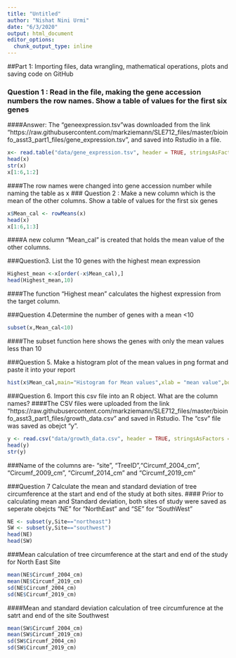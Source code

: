 ```yaml
---
title: "Untitled"
author: "Nishat Nini Urmi"
date: "6/3/2020"
output: html_document
editor_options: 
  chunk_output_type: inline
---
```

 
##Part 1: Importing files, data wrangling, mathematical operations, plots and saving code on GitHub 

### Question 1 : Read in the file, making the gene accession numbers the row names. Show a table of values for the first six genes
####Answer: The "geneexpression.tsv"was downloaded from the link "https://raw.githubusercontent.com/markziemann/SLE712_files/master/bioinfo_asst3_part1_files/gene_expression.tsv", and saved into Rstudio in a file. 
```r
x<- read.table("data/gene_expression.tsv", header = TRUE, stringsAsFactors = FALSE, row.names = 1)
head(x)
str(x)
x[1:6,1:2]
```
####The row names were changed into gene accession number while naming the table as x
### Question 2 : Make a new column which is the mean of the other columns. Show a table of values for the first six genes
```r
x$Mean_cal <- rowMeans(x)
head(x)
x[1:6,1:3]
```
####A new column "Mean_cal" is created that holds the mean value of the other columns. 

###Question3. List the 10 genes with the highest mean expression 
```r
Highest_mean <-x[order(-x$Mean_cal),]
head(Highest_mean,10)
```
####The function "Highest mean" calculates the highest expression from the target column. 

###Question 4.Determine the number of genes with a mean <10 
```r
subset(x,Mean_cal<10)
```
####The subset function here shows the genes with only the mean values less than 10

###Question 5. Make a histogram plot of the mean values in png format and paste it into your report
```r
hist(x$Mean_cal,main="Histogram for Mean values",xlab = "mean value",border = "red",col="blue",breaks = 50,xlim=c(0,10000))
```
###Question 6. Import this csv file into an R object. What are the column names?
####The CSV files were uploaded from the link "https://raw.githubusercontent.com/markziemann/SLE712_files/master/bioinfo_asst3_part1_files/growth_data.csv" and saved in Rstudio. The "csv" file was saved as obejct "y". 
```r
y <- read.csv("data/growth_data.csv", header = TRUE, stringsAsFactors = FALSE)
head(y)
str(y)
```
###Name of the columns are- "site", "TreeID","Circumf_2004_cm", "Circumf_2009_cm", "Circumf_2014_cm " and "Circumf_2019_cm"

###Question 7 Calculate the mean and standard deviation of tree circumference at the start and end of the study at both sites. 
#### Prior to calculating mean and Standard deviation, both sites of study were saved as seperate obejcts "NE" for "NorthEast" and "SE" for "SouthWest" 
```r

NE <- subset(y,Site=="northeast")
SW <- subset(y,Site=="southwest")
head(NE)
head(SW)
```

###Mean calculation of tree circumference at the start and end of the study for North East Site
```r
mean(NE$Circumf_2004_cm)
mean(NE$Circumf_2019_cm)
sd(NE$Circumf_2004_cm)
sd(NE$Circumf_2019_cm)
```
####Mean  and standard deviation calculation of tree circumfurence at the satrt and end of the site Southwest
```r
mean(SW$Circumf_2004_cm)
mean(SW$Circumf_2019_cm)
sd(SW$Circumf_2004_cm)
sd(SW$Circumf_2019_cm)
```

